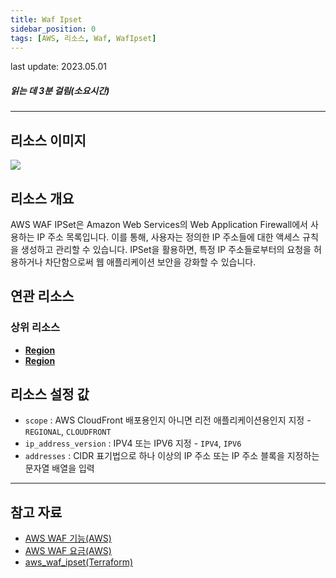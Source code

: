 ```yaml
---
title: Waf Ipset
sidebar_position: 0
tags: [AWS, 리소스, Waf, WafIpset]
---
```



<span className="theme-doc-version-badge badge badge--secondary">
    last update: 2023.05.01
</span>

##### 읽는 데 3분 걸림(소요시간)

---

## 리소스 이미지

<img src={icon} />

## 리소스 개요

AWS WAF IPSet은 Amazon Web Services의 Web Application Firewall에서 사용하는 IP 주소 목록입니다. 이를 통해, 사용자는 정의한 IP 주소들에 대한 액세스 규칙을 생성하고 관리할 수 있습니다. IPSet을 활용하면, 특정 IP 주소들로부터의 요청을 허용하거나 차단함으로써 웹 애플리케이션 보안을 강화할 수 있습니다.

## 연관 리소스

### 상위 리소스

-   [**Region**](https://docs.cstudio.app/docs/resource/aws/Base/)
-   [**Region**](https://docs.cstudio.app/docs/resource/aws/Base/Region)

## 리소스 설정 값

-   `scope` : AWS CloudFront 배포용인지 아니면 리전 애플리케이션용인지 지정 - `REGIONAL`, `CLOUDFRONT`
-   `ip_address_version` : IPV4 또는 IPV6 지정 - `IPV4`, `IPV6`
-   `addresses` : CIDR 표기법으로 하나 이상의 IP 주소 또는 IP 주소 블록을 지정하는 문자열 배열을 입력

---

## 참고 자료

-   [AWS WAF 기능(AWS)](https://aws.amazon.com/ko/waf/features/)
-   [AWS WAF 요금(AWS)](https://aws.amazon.com/ko/waf/pricing/?nc2=type_a)
-   [aws_waf_ipset(Terraform)](https://registry.terraform.io/providers/hashicorp/aws/latest/docs/resources/waf_ipset)
